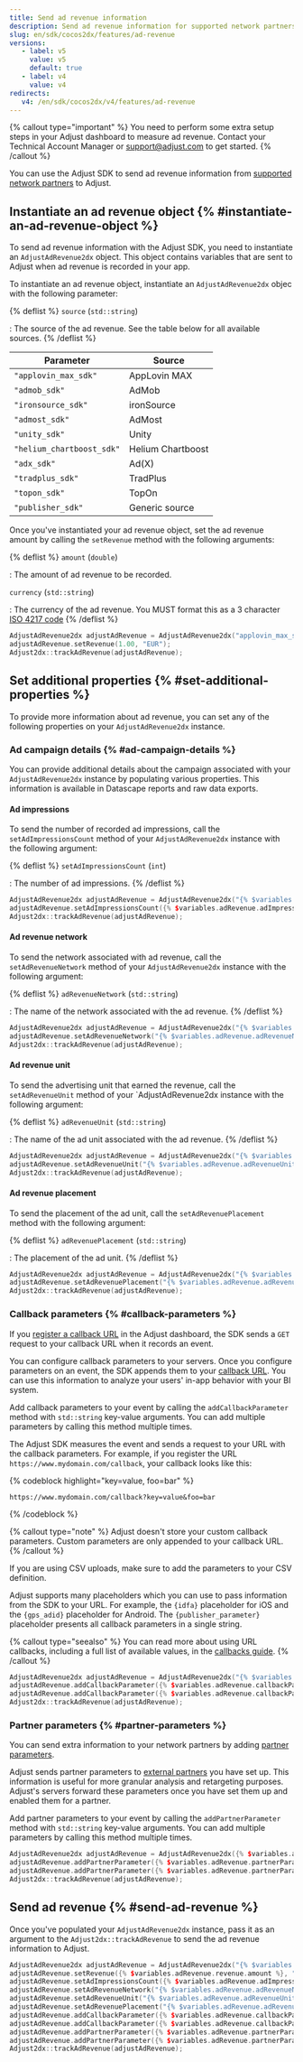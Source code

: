 ```yaml
---
title: Send ad revenue information
description: Send ad revenue information for supported network partners using the Adjust SDK.
slug: en/sdk/cocos2dx/features/ad-revenue
versions:
   - label: v5
     value: v5
     default: true
   - label: v4
     value: v4
redirects:
   v4: /en/sdk/cocos2dx/v4/features/ad-revenue
---
```


{% callout type="important" %}
You need to perform some extra setup steps in your Adjust dashboard to measure ad revenue. Contact your Technical Account Manager or support@adjust.com to get started.
{% /callout %}

You can use the Adjust SDK to send ad revenue information from [supported network partners](https://help.adjust.com/en/article/ad-revenue) to Adjust.

## Instantiate an ad revenue object {% #instantiate-an-ad-revenue-object %}

To send ad revenue information with the Adjust SDK, you need to instantiate an `AdjustAdRevenue2dx` object. This object contains variables that are sent to Adjust when ad revenue is recorded in your app.

To instantiate an ad revenue object, instantiate an `AdjustAdRevenue2dx` objec with the following parameter:

{% deflist %}
`source` (`std::string`)

: The source of the ad revenue. See the table below for all available sources.
{% /deflist %}

| Parameter                 | Source            |
| ------------------------- | ----------------- |
| `"applovin_max_sdk"`      | AppLovin MAX      |
| `"admob_sdk"`             | AdMob             |
| `"ironsource_sdk"`        | ironSource        |
| `"admost_sdk"`            | AdMost            |
| `"unity_sdk"`             | Unity             |
| `"helium_chartboost_sdk"` | Helium Chartboost |
| `"adx_sdk"`               | Ad(X)             |
| `"tradplus_sdk"`          | TradPlus          |
| `"topon_sdk"`             | TopOn             |
| `"publisher_sdk"`         | Generic source    |

Once you've instantiated your ad revenue object, set the ad revenue amount by calling the `setRevenue` method with the following arguments:

{% deflist %}
`amount` (`double`)

: The amount of ad revenue to be recorded.

`currency` (`std::string`)

: The currency of the ad revenue. You MUST format this as a 3 character [ISO 4217 code](https://www.iban.com/currency-codes)
{% /deflist %}

```cpp
AdjustAdRevenue2dx adjustAdRevenue = AdjustAdRevenue2dx("applovin_max_sdk");
adjustAdRevenue.setRevenue(1.00, "EUR");
Adjust2dx::trackAdRevenue(adjustAdRevenue);
```

## Set additional properties {% #set-additional-properties %}

To provide more information about ad revenue, you can set any of the following properties on your `AdjustAdRevenue2dx` instance.

### Ad campaign details {% #ad-campaign-details %}

You can provide additional details about the campaign associated with your `AdjustAdRevenue2dx` instance by populating various properties. This information is available in Datascape reports and raw data exports.

#### Ad impressions

To send the number of recorded ad impressions, call the `setAdImpressionsCount` method of your `AdjustAdRevenue2dx` instance with the following argument:

{% deflist %}
`setAdImpressionsCount` (`int`)

: The number of ad impressions.
{% /deflist %}

```cpp
AdjustAdRevenue2dx adjustAdRevenue = AdjustAdRevenue2dx("{% $variables.adRevenue.source %}");
adjustAdRevenue.setAdImpressionsCount({% $variables.adRevenue.adImpressionsCount %});
Adjust2dx::trackAdRevenue(adjustAdRevenue);
```

#### Ad revenue network

To send the network associated with ad revenue, call the `setAdRevenueNetwork` method of your `AdjustAdRevenue2dx` instance with the following argument:

{% deflist %}
`adRevenueNetwork` (`std::string`)

: The name of the network associated with the ad revenue.
{% /deflist %}

```cpp
AdjustAdRevenue2dx adjustAdRevenue = AdjustAdRevenue2dx("{% $variables.adRevenue.source %}");
adjustAdRevenue.setAdRevenueNetwork("{% $variables.adRevenue.adRevenueNetwork %}");
Adjust2dx::trackAdRevenue(adjustAdRevenue);
```

#### Ad revenue unit

To send the advertising unit that earned the revenue, call the `setAdRevenueUnit` method of your `AdjustAdRevenue2dx instance with the following argument:

{% deflist %}
`adRevenueUnit` (`std::string`)

: The name of the ad unit associated with the ad revenue.
{% /deflist %}

```cpp
AdjustAdRevenue2dx adjustAdRevenue = AdjustAdRevenue2dx("{% $variables.adRevenue.source %}");
adjustAdRevenue.setAdRevenueUnit("{% $variables.adRevenue.adRevenueUnit %}");
Adjust2dx::trackAdRevenue(adjustAdRevenue);
```

#### Ad revenue placement

To send the placement of the ad unit, call the `setAdRevenuePlacement` method with the following argument:

{% deflist %}
`adRevenuePlacement` (`std::string`)

: The placement of the ad unit.
{% /deflist %}

```cpp
AdjustAdRevenue2dx adjustAdRevenue = AdjustAdRevenue2dx("{% $variables.adRevenue.source %}");
adjustAdRevenue.setAdRevenuePlacement("{% $variables.adRevenue.adRevenuePlacement %}");
Adjust2dx::trackAdRevenue(adjustAdRevenue);
```

### Callback parameters {% #callback-parameters %}

If you [register a callback URL](https://help.adjust.com/en/article/recommended-placeholders-callbacks) in the Adjust dashboard, the SDK sends a `GET` request to your callback URL when it records an event.

You can configure callback parameters to your servers. Once you configure parameters on an event, the SDK appends them to your [callback URL](https://help.adjust.com/en/article/raw-data-exports). You can use this information to analyze your users' in-app behavior with your BI system.

Add callback parameters to your event by calling the `addCallbackParameter` method with `std::string` key-value arguments. You can add multiple parameters by calling this method multiple times.

The Adjust SDK measures the event and sends a request to your URL with the callback parameters. For example, if you register the URL `https://www.mydomain.com/callback`, your callback looks like this:

{% codeblock highlight="key=value, foo=bar" %}

```http
https://www.mydomain.com/callback?key=value&foo=bar
```

{% /codeblock %}

{% callout type="note" %}
Adjust doesn't store your custom callback parameters. Custom parameters are only appended to your callback URL.
{% /callout %}

If you are using CSV uploads, make sure to add the parameters to your CSV definition.

Adjust supports many placeholders which you can use to pass information from the SDK to your URL. For example, the `{idfa}` placeholder for iOS and the `{gps_adid}` placeholder for Android. The `{publisher_parameter}` placeholder presents all callback parameters in a single string.

{% callout type="seealso" %}
You can read more about using URL callbacks, including a full list of available values, in the [callbacks guide](https://help.adjust.com/en/article/callbacks).
{% /callout %}

```cpp
AdjustAdRevenue2dx adjustAdRevenue = AdjustAdRevenue2dx("{% $variables.adRevenue.source %}");
adjustAdRevenue.addCallbackParameter({% $variables.adRevenue.callbackParams[0] %});
adjustAdRevenue.addCallbackParameter({% $variables.adRevenue.callbackParams[1] %});
Adjust2dx::trackAdRevenue(adjustAdRevenue);
```

### Partner parameters {% #partner-parameters %}

You can send extra information to your network partners by adding [partner parameters](https://help.adjust.com/en/article/data-sharing-ad-network#map-parameters).

Adjust sends partner parameters to [external partners](https://help.adjust.com/en/article/integrated-partners) you have set up. This information is useful for more granular analysis and retargeting purposes. Adjust's servers forward these parameters once you have set them up and enabled them for a partner.

Add partner parameters to your event by calling the `addPartnerParameter` method with `std::string` key-value arguments. You can add multiple parameters by calling this method multiple times.

```cpp
AdjustAdRevenue2dx adjustAdRevenue = AdjustAdRevenue2dx({% $variables.adRevenue.source %});
adjustAdRevenue.addPartnerParameter({% $variables.adRevenue.partnerParams[0] %});
adjustAdRevenue.addPartnerParameter({% $variables.adRevenue.partnerParams[1] %});
Adjust2dx::trackAdRevenue(adjustAdRevenue);
```

## Send ad revenue {% #send-ad-revenue %}

Once you've populated your `AdjustAdRevenue2dx` instance, pass it as an argument to the `Adjust2dx::trackAdRevenue` to send the ad revenue information to Adjust.

```cpp
AdjustAdRevenue2dx adjustAdRevenue = AdjustAdRevenue2dx("{% $variables.adRevenue.source %}");
adjustAdRevenue.setRevenue({% $variables.adRevenue.revenue.amount %}, "{% $variables.adRevenue.revenue.currency %}");
adjustAdRevenue.setAdImpressionsCount({% $variables.adRevenue.adImpressionsCount %});
adjustAdRevenue.setAdRevenueNetwork("{% $variables.adRevenue.adRevenueNetwork %}");
adjustAdRevenue.setAdRevenueUnit("{% $variables.adRevenue.adRevenueUnit %}");
adjustAdRevenue.setAdRevenuePlacement("{% $variables.adRevenue.adRevenuePlacement %}");
adjustAdRevenue.addCallbackParameter({% $variables.adRevenue.callbackParams[0] %});
adjustAdRevenue.addCallbackParameter({% $variables.adRevenue.callbackParams[1] %});
adjustAdRevenue.addPartnerParameter({% $variables.adRevenue.partnerParams[0] %});
adjustAdRevenue.addPartnerParameter({% $variables.adRevenue.partnerParams[1] %})
Adjust2dx::trackAdRevenue(adjustAdRevenue);
```
